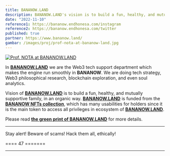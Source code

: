 ```yaml
---
title: BANANOW.LAND
description: BANANOW.LAND's vision is to build a fun, healthy, and mutually supportive family, in an organic way. BANANOW.LAND is funded from the BANANOW NFTs collection.
date: "2022-11-10"
reference1: https://bananow.endhonesa.com/instagram
reference2: https://bananow.endhonesa.com/twitter
published: true
partner: https://www.bananow.land/
gambar: /images/proj/prof-nota-at-bananow-land.jpg
---
```


[![Prof. NOTA at BANANOW.LAND](/images/proj/prof-nota-at-bananow-land.jpg)](/images/proj/prof-nota-at-bananow-land.jpg "Prof. NOTA at BANANOW.LAND")

In [**BANANOW.LAND**](https://bananow.land "BANANOW.LAND") we are the Web3 tech support department which makes the engine run smoothly in **BANANOW**. We are doing tech strategy, Web3 philosophical research, blockchain exploration, and even soul analytics.

Vision of [**BANANOW.LAND**](https://bananow.land "BANANOW.LAND") is to build a fun, healthy, and mutually supportive family, in an organic way. [**BANANOW.LAND**](https://bananow.land "BANANOW.LAND") is funded from the [**BANANOW NFTs collection**](https://heads.bananow.land/ "BANANOW.LAND"), which has many usabilities for holders since it is the main token to access all privileges in ecosystem of [**BANANOW.LAND**](https://bananow.land "BANANOW.LAND").

Please read [**the green print of BANANOW.LAND**](https://gp.bananow.land/ "The Green Print of BANANOW.LAND") for more details.

---

Stay alert! Beware of scams! Hack them all, ethically!

==== 47 =======

---
